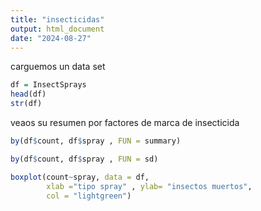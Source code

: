 ```yaml
---
title: "insecticidas"
output: html_document
date: "2024-08-27"
---
```


carguemos un data set

```r
df = InsectSprays
head(df)
str(df)
```

veaos su resumen por factores de marca de insecticida

```r
by(df$count, df$spray , FUN = summary)
```

```r
by(df$count, df$spray , FUN = sd)
```
```r
boxplot(count~spray, data = df,
        xlab ="tipo spray" , ylab= "insectos muertos",
        col = "lightgreen")
```

